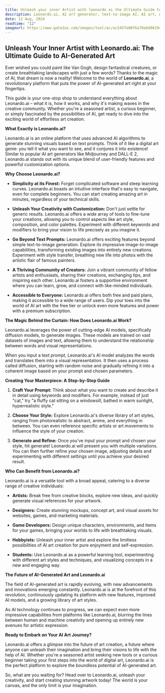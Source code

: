 ```yaml
---
title: Unleash your inner Artist with leonardo ai the Ultimate Guide to AI generated Art
description: Leonardo.ai, AI art generator, text-to-image AI, AI art, AI generated images, artificial intelligence art, digital art and more
date: 12 Aug, 2024
readtime: "12"
imageurl: https://www.gate2ai.com/images/tool/ac/ac2457e88f6a70a6d0619cef76c18a06.webp
---
```


## Unleash Your Inner Artist with Leonardo.ai: The Ultimate Guide to AI-Generated Art

Ever wished you could paint like Van Gogh, design fantastical creatures, or create breathtaking landscapes with just a few words?  Thanks to the magic of AI, that dream is now a reality!  Welcome to the world of **Leonardo.ai**, a revolutionary platform that puts the power of AI-generated art right at your fingertips.

This guide is your one-stop shop to understand everything about Leonardo.ai – what it is, how it works, and why it's making waves in the creative community. Whether you're a seasoned artist, a curious beginner, or simply fascinated by the possibilities of AI, get ready to dive into the exciting world of effortless art creation.

**What Exactly is Leonardo.ai?**

Leonardo.ai is an online platform that uses advanced AI algorithms to generate stunning visuals based on text prompts. Think of it like a digital art genie: you tell it what you want to see, and it conjures it into existence! Similar to popular AI art generators like Midjourney and DALL-E 2, Leonardo.ai stands out with its unique blend of user-friendly features and powerful customization options.

**Why Choose Leonardo.ai?**

* **Simplicity at its Finest:**  Forget complicated software and steep learning curves. Leonardo.ai boasts an intuitive interface that's easy to navigate, even for complete beginners. You can start creating amazing art in minutes, regardless of your technical skills.

* **Unleash Your Creativity with Customization:**  Don't just settle for generic results. Leonardo.ai offers a wide array of tools to fine-tune your creations, allowing you to control aspects like art style, composition, and color palettes. Experiment with different keywords and modifiers to bring your vision to life precisely as you imagine it.

* **Go Beyond Text Prompts:** Leonardo.ai offers exciting features beyond simple text-to-image generation. Explore its impressive image-to-image capabilities, transforming existing images into entirely new creations. Experiment with style transfer, breathing new life into photos with the artistic flair of famous painters.

* **A Thriving Community of Creators:**  Join a vibrant community of fellow artists and enthusiasts, sharing their creations, exchanging tips, and inspiring each other. Leonardo.ai fosters a supportive environment where you can learn, grow, and connect with like-minded individuals.

* **Accessible to Everyone:**  Leonardo.ai offers both free and paid plans, making it accessible to a wide range of users. Dip your toes into the world of AI art with the free tier or unlock even more features and power with a premium subscription.

**The Magic Behind the Curtain: How Does Leonardo.ai Work?**

Leonardo.ai leverages the power of cutting-edge AI models, specifically diffusion models, to generate images. These models are trained on vast datasets of images and text, allowing them to understand the relationship between words and visual representations.

When you input a text prompt, Leonardo.ai's AI model analyzes the words and translates them into a visual representation. It then uses a process called diffusion, starting with random noise and gradually refining it into a coherent image based on your prompt and chosen parameters.

**Creating Your Masterpiece: A Step-by-Step Guide**

1. **Craft Your Prompt:**  Think about what you want to create and describe it in detail using keywords and modifiers.  For example, instead of just "cat," try "a fluffy cat sitting on a windowsill, bathed in warm sunlight, hyperrealistic style."

2. **Choose Your Style:**  Explore Leonardo.ai's diverse library of art styles, ranging from photorealistic to abstract, anime, and everything in between. You can even reference specific artists or art movements to influence the style of your creation.

3. **Generate and Refine:**  Once you've input your prompt and chosen your style, hit generate! Leonardo.ai will present you with multiple variations.  You can then further refine your chosen image, adjusting details and experimenting with different settings until you achieve your desired result.

**Who Can Benefit from Leonardo.ai?**

Leonardo.ai is a versatile tool with a broad appeal, catering to a diverse range of creative individuals:

* **Artists:** Break free from creative blocks, explore new ideas, and quickly generate visual references for your artwork.

* **Designers:** Create stunning mockups, concept art, and visual assets for websites, games, and marketing materials.

* **Game Developers:**  Design unique characters, environments, and items for your games, bringing your worlds to life with breathtaking visuals.

* **Hobbyists:**  Unleash your inner artist and explore the limitless possibilities of AI art creation for pure enjoyment and self-expression.

* **Students:**  Use Leonardo.ai as a powerful learning tool, experimenting with different art styles and techniques, and visualizing concepts in a new and engaging way.

**The Future of AI-Generated Art and Leonardo.ai**

The field of AI-generated art is rapidly evolving, with new advancements and innovations emerging constantly. Leonardo.ai is at the forefront of this revolution, continuously updating its platform with new features, improved AI models, and a growing library of art styles.

As AI technology continues to progress, we can expect even more impressive capabilities from platforms like Leonardo.ai, blurring the lines between human and machine creativity and opening up entirely new avenues for artistic expression.

**Ready to Embark on Your AI Art Journey?**

Leonardo.ai offers a glimpse into the future of art creation, a future where anyone can unleash their imagination and bring their visions to life with the help of AI.  Whether you're a seasoned artist seeking new tools or a curious beginner taking your first steps into the world of digital art, Leonardo.ai is the perfect platform to explore the boundless potential of AI-generated art.

So, what are you waiting for?  Head over to Leonardo.ai, unleash your creativity, and start creating stunning artwork today!  The world is your canvas, and the only limit is your imagination.

